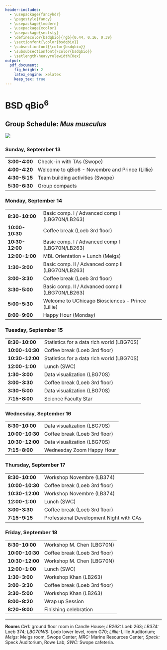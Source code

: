 ```yaml
---
header-includes:
  - \usepackage{fancyhdr}
  - \pagestyle{fancy}
  - \usepackage{lmodern}
  - \usepackage{xcolor}
  - \usepackage{sectsty}
  - \definecolor{bsdqbio}{rgb}{0.44, 0.16, 0.39}
  - \sectionfont{\color{bsdqbio}}
  - \subsectionfont{\color{bsdqbio}}
  - \subsubsectionfont{\color{bsdqbio}}
  - \setlength\heavyrulewidth{0ex}
output:
  pdf_document:
    fig_height: 2
    latex_engine: xelatex
    keep_tex: true
---
```

# BSD qBio$^6$ 

## Group Schedule: *Mus musculus*
 ![](https://github.com/StefanoAllesina/BSD-QBio5/raw/master/logo_group/Mus_musculus.png)     

### Sunday, September 13 

------------------    ---------------------------------------------------
**3:00-4:00**         Check-in with TAs (Swope)                          
**4:00-4:20**         Welcome to qBio6 - Novembre and Prince (Lillie)    
**4:30-5:15**         Team building activities (Swope)                   
**5:30-6:30**         Group compacts                                     
------------------    ---------------------------------------------------

### Monday, September 14 

------------------    ---------------------------------------------------
**8:30-10:00**        Basic comp. I / Advanced comp I (LBG70N/LB263)     
**10:00-10:30**       Coffee break (Loeb 3rd floor)                      
**10:30-12:00**       Basic comp. I / Advanced comp I (LBG70N/LB263)     
**12:00-1:00**        MBL Orientation + Lunch (Meigs)                    
**1:30-3:00**         Basic comp. II / Advanced comp II (LBG70N/LB263)   
**3:00-3:30**         Coffee break (Loeb 3rd floor)                      
**3:30-5:00**         Basic comp. II / Advanced comp II (LBG70N/LB263)   
**5:00-5:30**         Welcome to UChicago Biosciences - Prince (Lillie)  
**8:00-9:00**         Happy Hour (Monday)                                
------------------    ---------------------------------------------------

### Tuesday, September 15 

------------------    ---------------------------------------------------
**8:30-10:00**        Statistics for a data rich world (LBG70S)          
**10:00-10:30**       Coffee break (Loeb 3rd floor)                      
**10:30-12:00**       Statistics for a data rich world (LBG70S)          
**12:00-1:00**        Lunch (SWC)                                        
**1:30-3:00**         Data visualization (LBG70S)                        
**3:00-3:30**         Coffee break (Loeb 3rd floor)                      
**3:30-5:00**         Data visualization (LBG70S)                        
**7:15-8:00**         Science Faculty Star                               
------------------    ---------------------------------------------------

### Wednesday, September 16 

------------------    ---------------------------------------------------
**8:30-10:00**        Data visualization (LBG70S)                        
**10:00-10:30**       Coffee break (Loeb 3rd floor)                      
**10:30-12:00**       Data visualization (LBG70S)                        
**7:15-8:00**          Wednesday Zoom Happy Hour                         
------------------    ---------------------------------------------------

### Thursday, September 17 

------------------    ---------------------------------------------------
**8:30-10:00**        Workshop Novembre (LB374)                          
**10:00-10:30**       Coffee break (Loeb 3rd floor)                      
**10:30-12:00**       Workshop Novembre (LB374)                          
**12:00-1:00**        Lunch (SWC)                                        
**3:00-3:30**         Coffee break (Loeb 3rd floor)                      
**7:15-9:15**         Professional Development Night with CAs            
------------------    ---------------------------------------------------

### Friday, September 18 

------------------    ---------------------------------------------------
**8:30-10:00**        Workshop M. Chen (LBG70N)                          
**10:00-10:30**       Coffee break (Loeb 3rd floor)                      
**10:30-12:00**       Workshop M. Chen (LBG70N)                          
**12:00-1:00**        Lunch (SWC)                                        
**1:30-3:00**         Workshop Khan (LB263)                              
**3:00-3:30**         Coffee break (Loeb 3rd floor)                      
**3:30-5:00**         Workshop Khan (LB263)                              
**8:00-8:20**         Wrap up Session                                    
**8:20-9:00**         Finishing celebration                              
------------------    ---------------------------------------------------



-------


**Rooms** *CH1:* ground floor room in Candle House; *LB263:* Loeb 263; *LB374:* Loeb 374; 
*LBG70N/S:* Loeb lower level, room G70; *Lillie:* Lillie Auditorium; 
*Meigs:* Meigs room, Swope Center; 
*MRC:* Marine Resources Center; 
*Speck:* Speck Auditorium, Rowe Lab; *SWC:* Swope cafeteria.
  
